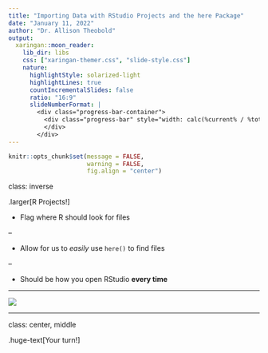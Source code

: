 ```yaml
---
title: "Importing Data with RStudio Projects and the here Package"
date: "January 11, 2022"
author: "Dr. Allison Theobold"
output:
  xaringan::moon_reader:
    lib_dir: libs
    css: ["xaringan-themer.css", "slide-style.css"]
    nature:
      highlightStyle: solarized-light
      highlightLines: true
      countIncrementalSlides: false
      ratio: "16:9"
      slideNumberFormat: |
        <div class="progress-bar-container">
          <div class="progress-bar" style="width: calc(%current% / %total% * 100%);">
          </div>
        </div>
---
```



```r
knitr::opts_chunk$set(message = FALSE, 
                      warning = FALSE, 
                      fig.align = "center")
```

class: inverse

.larger[R Projects!]

- Flag where R should look for files 

--

- Allow for us to *easily* use `here()` to find files

--

- Should be how you open RStudio **every time**

---

![](here_data_load.jpeg)

---

class: center, middle

.huge-text[Your turn!]